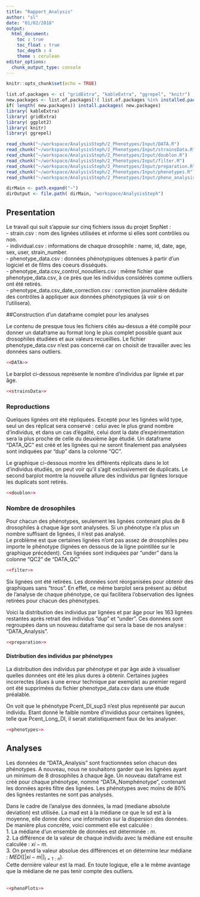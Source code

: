 ```yaml
---
title: "Rapport_Analysis"
author: "sl"
date: "01/02/2018"
output: 
  html_document:
    toc : true
    toc_float : true
    toc_depth : 4
    theme : cerulean
editor_options: 
  chunk_output_type: console
---
```


```r
knitr::opts_chunk$set(echo = TRUE)

list.of.packages <- c( "gridExtra", "kableExtra", "ggrepel", "knitr")
new.packages <- list.of.packages[!( list.of.packages %in% installed.packages()[,"Package"])]
if( length( new.packages)) install.packages( new.packages)
library( kableExtra)
library( gridExtra)
library( ggplot2)
library( knitr)
library( ggrepel)
```

```r
read_chunk("~/workspace/AnalysisSteph/2_Phenotypes/Input/DATA.R")
read_chunk("~/workspace/AnalysisSteph/2_Phenotypes/Input/strainsData.R")
read_chunk("~/workspace/AnalysisSteph/2_Phenotypes/Input/doublon.R")
read_chunk("~/workspace/AnalysisSteph/2_Phenotypes/Input/filter.R")
read_chunk("~/workspace/AnalysisSteph/2_Phenotypes/Input/preparation.R")
read_chunk("~/workspace/AnalysisSteph/2_Phenotypes/Input/phenotypes.R")
read_chunk("~/workspace/AnalysisSteph/2_Phenotypes/Input/pheno_analysis_01.R")

dirMain <- path.expand("~")
dirOutput <- file.path( dirMain, "workspace/AnalysisSteph")
```

## Presentation 

Le travail qui suit s'appuie sur cinq fichiers issus du projet SnpNet :   
- strain.csv : nom des lignées utilisées et informe si elles sont contrôles ou non.  
- individual.csv : informations de chaque drosophile : name, id, date, age, sex, user, strain_number.   
- phenotype_data.csv : données phénotypiques obtenues à partir d'un logiciel et de films des coeurs disséqués.     
- phenotype_data.csv_control_nooutliers.csv : même fichier que phenotype_data.csv, à ce près que les individus considérés comme outliers ont été retirés.   
- phenotype_data.csv_date_correction.csv : correction journalière déduite des contrôles à appliquer aux données phénotypiques (à voir si on l'utilisera).   
 
##Construction d'un dataframe complet pour les analyses

Le contenu de presque tous les fichiers cités au-dessus a été compilé pour donner un dataframe au format long le plus complet possible quant aux drosophiles étudiées et aux valeurs recueillies. Le fichier phenotype_data.csv n'est pas concerné car on choisit de travailler avec les données sans outliers.

```r
<<DATA>>
```

Le barplot ci-dessous représente le nombre d'individus par lignée et par âge. 

```r
<<strainsData>>
```

### Reproductions

Quelques lignées ont été répliquées. Excepté pour les lignées wild type, seul un des réplicat sera conservé : celui avec le plus grand nombre d'individus, et dans un cas d'égalité, celui dont la date d'expérimentation sera la plus proche de celle du deuxième âge étudié. Un dataframe "DATA_QC" est créé et les lignées qui ne seront finalement pas analysées sont indiquées par "dup" dans la colonne "QC".

Le graphique ci-dessous montre les différents réplicats dans le lot d'individus étudiés, on peut voir qu'il s'agit exclusivement de duplicats. Le second barplot montre la nouvelle allure des individus par lignées lorsque les duplicats sont retirés. 

```r
<<doublon>>
```


### Nombre de drosophiles  

Pour chacun des phénotypes, seulement les lignées contenant plus de 8 drosophiles à chaque âge sont analysées. Si un phénotype n'a plus un nombre suffisant de lignées, il n'est pas analysé.   
Le problème est que certaines lignées n'ont pas assez de drosophiles peu importe le phénotype (lignées en dessous de la ligne pointillée sur le graphique précédent). Ces lignées sont indiquées par "under" dans la colonne "QC2" de "DATA_QC"

```r
<<filter>>
```

Six lignées ont été retirées. Les données sont réorganisées pour obtenir des graphiques sans "trous". En effet, ce même barplot sera présent au début de l'analyse de chaque phénotype, ce qui facilitera l'observation des lignées retirées pour chacun des phénotypes. 

Voici la distribution des individus par lignées et par âge pour les 163 lignées restantes après retrait des individus "dup" et "under". Ces données sont regroupées dans un nouveau dataframe qui sera la base de nos analyse : "DATA_Analysis". 

```r
<<preparation>>
```

#### Distribution des individus par phénotypes

La distribution des individus par phénotype et par âge aide à visualiser quelles données ont été les plus dures à obtenir. Certaines jugées incorrectes (dues à une erreur technique par exemple) au premier regard ont été supprimées du fichier phenotype_data.csv dans une étude préalable.  

On voit que le phénotype Pcent_DI_sup3 n'est plus représenté par aucun individu. Etant donné le faible nombre d'invididus pour certaines lignées, telle que Pcent_Long_DI, il serait statistiquement faux de les analyser. 

```r
<<phenotypes>>
```

## Analyses

Les données de "DATA_Analysis" sont fractionnées selon chacun des phénotypes. A nouveau, nous ne souhaitons garder que les lignées ayant un minimum de 8 drosophiles à chaque âge. Un nouveau dataframe est créé pour chaque phénotype, nommé "DATA_Nomphénotype", contenant les données après filtre des lignées. Les phénotypes avec moins de 80% des lignées restantes ne sont pas analysés.

Dans le cadre de l'analyse des données, la mad (mediane absolute deviation) est utilisée. La mad est à la médiane ce que le sd est à la moyenne, elle donne donc une information sur la dispersion des données. De manière plus concrête, voici comment elle est calculée :   
1. La médiane d'un ensemble de données est déterminée :  $m$.    
2. La différence de la valeur de chaque individu avec la médiane est ensuite calculée : $xi-m$.    
3. On prend la valeur absolue des différences et on détermine leur médiane : $MED([ |xi-m| ]_{i=1:n})$.    
Cette dernière valeur est la mad. En toute logique, elle a le même avantage que la médiane de ne pas tenir compte des outliers.    
<br>   

```r
<<phenoPlots>>
```




